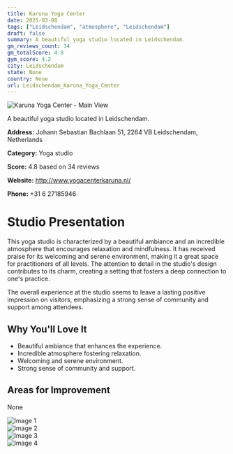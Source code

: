 ```yaml
---
title: Karuna Yoga Center
date: 2025-03-08
tags: ["Leidschendam", "atmosphere", "Leidschendam"]  
draft: false
summary: A beautiful yoga studio located in Leidschendam.
gm_reviews_count: 34
gm_totalScore: 4.8
gym_score: 4.2
city: Leidschendam
state: None
country: None
url: Leidschendam_Karuna_Yoga_Center
---
```


<div className="aspect-[16/9] relative my-8">
  <img 
    src="https://lh5.googleusercontent.com/p/AF1QipP1F2kk3AryI9Y62PLHMuNd7AHYAaggE6n-hLbG=w1920-h1080-k-no"
    alt="Karuna Yoga Center - Main View"
    className="object-cover absolute inset-0 w-full h-full rounded-lg"
  />
</div>

A beautiful yoga studio located in Leidschendam.

**Address:** Johann Sebastian Bachlaan 51, 2264 VB Leidschendam, Netherlands

**Category:** Yoga studio

**Score:** 4.8 based on 34 reviews

**Website:** http://www.yogacenterkaruna.nl/

**Phone:** +31 6 27185946

# Studio Presentation

This yoga studio is characterized by a beautiful ambiance and an incredible atmosphere that encourages relaxation and mindfulness. It has received praise for its welcoming and serene environment, making it a great space for practitioners of all levels. The attention to detail in the studio's design contributes to its charm, creating a setting that fosters a deep connection to one's practice.

The overall experience at the studio seems to leave a lasting positive impression on visitors, emphasizing a strong sense of community and support among attendees.

## Why You'll Love It

- Beautiful ambiance that enhances the experience.
- Incredible atmosphere fostering relaxation.
- Welcoming and serene environment.
- Strong sense of community and support.

## Areas for Improvement

None

<div className="grid grid-cols-1 xl:grid-cols-2 gap-4 my-8">
<div className="aspect-[4/3] relative"><img src="https://lh5.googleusercontent.com/p/AF1QipNTU5LPclez-AdWD3knnc_GAXvu1WKHuFMcrL5N=w1920-h1080-k-no" alt="Image 1" className="object-cover absolute inset-0 w-full h-full rounded-lg" /></div>
<div className="aspect-[4/3] relative"><img src="https://lh5.googleusercontent.com/p/AF1QipOvCsxdLT3YeJ9DMNGWbqPletk76viBH4Q0oWSp=w1920-h1080-k-no" alt="Image 2" className="object-cover absolute inset-0 w-full h-full rounded-lg" /></div>
<div className="aspect-[4/3] relative"><img src="https://lh5.googleusercontent.com/p/AF1QipPoMlqgFl2PiiuEIYYfJOY5tTNsyV7_CB7zct1T=w1920-h1080-k-no" alt="Image 3" className="object-cover absolute inset-0 w-full h-full rounded-lg" /></div>
<div className="aspect-[4/3] relative"><img src="https://lh3.googleusercontent.com/gps-cs-s/AB5caB8ruLpgP0NmrESo2bLhHEgE7M5cJYUz39hrNuXVrJ4npUcFqf7t2AcM3GZFWadCNeoc-9QlEq5VkXexpOIjxYN-3JH6tpyFuy-X0DXCiPGK3MMlf4Gb803bjKJDisG1eE8xezWa=w1920-h1080-k-no" alt="Image 4" className="object-cover absolute inset-0 w-full h-full rounded-lg" /></div>
</div>